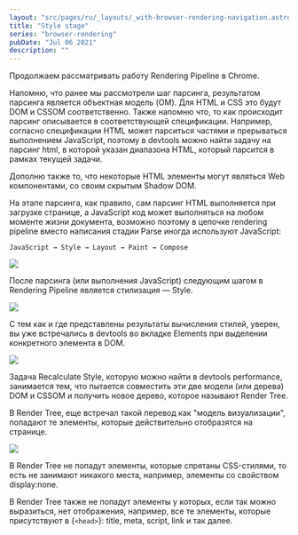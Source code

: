 ```yaml
---
layout: "src/pages/ru/_layouts/_with-browser-rendering-navigation.astro"
title: "Style stage"
series: "browser-rendering"
pubDate: "Jul 06 2021"
description: ""
---
```


Продолжаем рассматривать работу Rendering Pipeline в Chrome.

Напомню, что ранее мы рассмотрели шаг парсинга, результатом парсинга является объектная модель (OM). Для HTML и CSS это будут DOM и CSSOM соответственно. Также напомню что, то как происходит парсинг описывается в соответствующей спецификации. Например, согласно спецификации HTML может парситься частями и прерываться выполнением JavaScript, поэтому в devtools можно найти задачу на парсинг html, в которой указан диапазона HTML, который парсится в рамках текущей задачи. 

Дополню также то, что некоторые HTML элементы могут являться Web компонентами, со своим скрытым Shadow DOM. 

На этапе парсинга, как правило, сам парсинг HTML выполняется при загрузке странице, а JavaScript код может выполняться на любом моменте жизни документа, возможно поэтому в цепочке rendering pipeline вместо написания стадии Parse иногда используют JavaScript: 

```
JavaScript → Style → Layout → Paint → Compose
```

<Img src="/assets/posts/2021/browser-rendering-style/style-stage.jpg" />

После парсинга (или выполнения JavaScript) следующим шагом в Rendering Pipeline является стилизация — Style. 

<Img src="/assets/posts/2021/browser-rendering-style/style-computed.jpg" />

С тем как и где представлены результаты вычисления стилей, уверен, вы уже встречались в devtools во вкладке Elements при выделении конкретного элемента в DOM.

<Img src="/assets/posts/2021/browser-rendering-style/style-task.jpg" />

Задача Recalculate Style, которую можно найти в devtools performance, занимается тем, что пытается совместить эти две модели (или дерева) DOM и CSSOM и получить новое дерево, которое называют Render Tree. 

В Render Tree, еще встречал такой перевод как "модель визуализации", попадают те элементы, которые действительно отобразятся на странице. 

<Img src="/assets/posts/2021/browser-rendering-style/style-render-tree.jpg" />

В Render Tree не попадут элементы, которые спрятаны CSS-стилями, то есть не занимают никакого места, например, элементы со свойством display:none. 

В Render Tree также не попадут элементы у которых, если так можно выразиться, нет отображения, например, все те элементы, которые присутствуют в {`<head>`}: title, meta, script, link и так далее.
